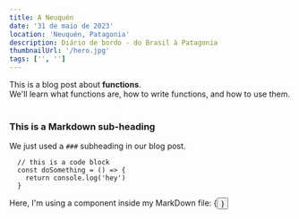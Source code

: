 ```yaml
---
title: A Neuquén
date: '31 de maio de 2023'
location: 'Neuquén, Patagonia'
description: Diário de bordo - do Brasil à Patagonia
thumbnailUrl: '/hero.jpg'
tags: ['', '']
---
```


<div>
  This is a blog post about <strong>functions</strong>. <br/>
  We'll learn what functions are, how to write functions, and how to use them.
</div>

<br/>

### This is a Markdown sub-heading
We just used a `###` subheading in our blog post.

```
  // this is a code block
  const doSomething = () => {
    return console.log('hey')
  }
```

<div>Here, I'm using a component inside my MarkDown file: {<Button text={"Click me"}/>}</div>

